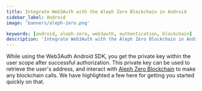 ```yaml
---
title: Integrate Web3Auth with the Aleph Zero Blockchain in Android
sidebar_label: Android
image: 'banners/aleph-zero.png'

keywords: [android, aleph-zero, web3auth, authentication, blockchain]
description: 'Integrate Web3Auth with the Aleph Zero Blockchain in Android | Documentation - Web3Auth'
---
```



<SEO
  title="Integrate Web3Auth with the Aleph Zero Blockchain in Android"
  description="Integrate Web3Auth with the Aleph Zero Blockchain in Android | Documentation - Web3Auth"
  image="https://web3auth.io/docs/banners/aleph-zero.png"
  slug="/embedded-wallets/connect-blockchain/evm/aleph-zero/android"
/>

While using the Web3Auth Android SDK, you get the private key within the user scope after successful authorization. This private key can be used to retrieve the user's address, and interact with [Aleph Zero Blockchain](https://alephzero.org) to make any blockchain calls. We have highlighted a few here for getting you started quickly on that.

<EVMInteraction />
